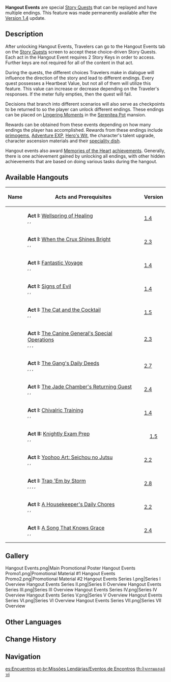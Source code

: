 {{CustomTabs
|tab1 = Overview
|tab2 = Gallery
}}
{{Terminology Infobox
|image        = Hangout Events.png
|type         = Quests
}}
'''Hangout Events''' are special [[Story Quests]] that can be replayed and have multiple endings. This feature was made permanently available after the [[Version 1.4]] update.

==Description==
After unlocking Hangout Events, Travelers can go to the Hangout Events tab on the [[Story Quests]] screen to accept these choice-driven Story Quests. Each act in the Hangout Event requires 2 Story Keys in order to access. Further keys are not required for all of the content in that act.

During the quests, the different choices Travelers make in dialogue will influence the direction of the story and lead to different endings. Every quest possesses a Heartbeat Value, but not all of them will utilize this feature. This value can increase or decrease depending on the Traveler's responses. If the meter fully empties, then the quest will fail.

Decisions that branch into different scenarios will also serve as checkpoints to be returned to so the player can unlock different endings. These endings can be placed on [[Lingering Moment]]s in the [[Serenitea Pot]] mansion.

Rewards can be obtained from these events depending on how many endings the player has accomplished. Rewards from these endings include [[primogem]]s, [[Adventure EXP]], [[Hero's Wit]], the character's talent upgrade, character ascension materials and their [[Food#List of Special Dishes|speciality dish]].

Hangout events also award [[Memories of the Heart]] [[achievements]]. Generally, there is one achievement gained by unlocking all endings, with other hidden achievements that are based on doing various tasks during the hangout.

==Available Hangouts==
{| class="article-table sortable tdc1 tdc3"
!style="text-align: center;"|Name
!Acts and Prerequisites
!style="text-align: center;"|Version
|-
|{{Character|Barbara}}
|data-sort-value="26"|'''Act I:''' [[Wellspring of Healing]]<br /><small><!--
-->{{AR|26}}, <!--
-->{{Story Key|2}}, <!--
-->{{Quest|[[Prologue]]: Act III - [[Song of the Dragon and Freedom]]}}</small>
|data-sort-value="2021-03-17"|[[1.4]]
|-
|{{Character|Beidou}}
|data-sort-value="30"|'''Act I:''' [[When the Crux Shines Bright]]<br /><small><!--
-->{{AR|30}}, <!--
-->{{Story Key|2}}, <!--
-->{{Quest|[[Chapter II]]: Act III - [[Omnipresence Over Mortals]]}}</small>
|data-sort-value="2021-11-24"|[[2.3]]
|-
|{{Character|Bennett}}
|data-sort-value="26"|'''Act I:''' [[Fantastic Voyage (Hangout Event)|Fantastic Voyage]]<br /><small><!--
-->{{AR|26}}, <!--
-->{{Story Key|2}}, <!--
-->{{Quest|[[Prologue]]: Act III - [[Song of the Dragon and Freedom]]}}</small>
|data-sort-value="2021-03-17"|[[1.4]]
|-
|{{Character|Chongyun}}
|data-sort-value="26"|'''Act I:''' [[Signs of Evil]]<br /><small><!--
-->{{AR|26}}, <!--
-->{{Story Key|2}}, <!--
-->{{Quest|[[Prologue]]: Act III - [[Song of the Dragon and Freedom]]}}</small>
|data-sort-value="2021-03-17"|[[1.4]]
|-
|{{Character|Diona}}
|data-sort-value="26"|'''Act I:''' [[The Cat and the Cocktail]]<br /><small><!--
-->{{AR|26}}, <!--
-->{{Story Key|2}}, <!--
-->{{Quest|[[Prologue]]: Act III - [[Song of the Dragon and Freedom]]}}</small>
|data-sort-value="2021-04-28"|[[1.5]]
|-
|{{Character|Gorou}}
|data-sort-value="40"|'''Act I:''' [[The Canine General's Special Operations]]<br /><small><!--
-->{{AR|40}}, <!--
-->{{Story Key|2}}, <!--
-->{{Quest|[[Chapter II]]: Act III - [[Omnipresence Over Mortals]]}}, <!--
-->{{Quest|[[Dracaena Somnolenta Chapter]]: Act I - [[Warriors' Dreams Like Spring Grass Renewing]]}}</small>
|data-sort-value="2021-11-24"|[[2.3]]
|-
|{{Character|Kuki Shinobu}}
|data-sort-value="40"|'''Act I:''' [[The Gang's Daily Deeds]]<br /><small><!--
-->{{AR|40}}, <!--
-->{{Story Key|2}}, <!--
-->{{Quest|[[Interlude Chapter]]: Act II - [[Perilous Trail]]}}, <!--
-->{{Quest|[[Taurus Iracundus Chapter]]: Act I - [[Rise Up, Golden Soul]]}}</small>
|data-sort-value="2022-05-31"|[[2.7]]
|-
|{{Character|Ningguang}}
|data-sort-value="28"|'''Act I:''' [[The Jade Chamber's Returning Guest]]<br /><small><!--
-->{{AR|28}}, <!--
-->{{Story Key|2}}, <!--
-->{{Quest|[[Interlude Chapter]]: Act I - [[The Crane Returns on the Wind]]}}</small>
|data-sort-value="2022-01-05"|[[2.4]]
|-
|rowspan="2"|{{Character|Noelle}}
|data-sort-value="26"|'''Act I:''' [[Chivalric Training]]<br /><small><!--
-->{{AR|26}}, <!--
-->{{Story Key|2}}, <!--
-->{{Quest|[[Prologue]]: Act III - [[Song of the Dragon and Freedom]]}}</small>
|data-sort-value="2021-03-17"|[[1.4]]
|-
|style="text-align: left;" data-sort-value="26"|'''Act II:''' [[Knightly Exam Prep]]<br /><small><!--
-->{{Story Key|2}}, <!--
-->{{Quest|Act I - [[Chivalric Training]] (all endings reached)}}, <!--
-->{{Quest|[[Chapter I]]: Act III - [[A New Star Approaches]]}}</small>
|style="text-align: center;" data-sort-value="2021-04-28"|[[1.5]]
|-
|{{Character|Sayu}}
|data-sort-value="30"|'''Act I:''' [[Yoohoo Art: Seichou no Jutsu]]<br /><small><!--
-->{{AR|30}}, <!--
-->{{Story Key|2}}, <!--
-->{{Quest|[[Chapter II]]: Act III - [[Omnipresence Over Mortals]]}}</small>
|data-sort-value="2021-10-13"|[[2.2]]
|-
|{{Character|Shikanoin Heizou}}
|data-sort-value="40"|'''Act I:''' [[Trap 'Em by Storm]]<br /><small><!--
-->{{AR|40}}, <!--
-->{{Story Key|2}}, <!--
-->{{Quest|[[Chapter II]]: Act III - [[Omnipresence Over Mortals]]}}, <!--
-->{{Quest|[[Imperatrix Umbrosa Chapter]]: Act II - [[Transient Dreams]]}}, <!--
-->{{Quest|[[Taurus Iracundus Chapter]]: Act I - [[Rise Up, Golden Soul]]}}</small>
|data-sort-value="2022-07-13"|[[2.8]]
|-
|{{Character|Thoma}}
|data-sort-value="30"|'''Act I:''' [[A Housekeeper's Daily Chores]]<br /><small><!--
-->{{AR|30}}, <!--
-->{{Story Key|2}}, <!--
-->{{Quest|[[Chapter II]]: Act III - [[Omnipresence Over Mortals]]}}</small>
|data-sort-value="2021-10-13"|[[2.2]]
|-
|{{Character|Yun Jin}}
|data-sort-value="28"|'''Act I:''' [[A Song That Knows Grace]]<br /><small><!--
-->{{AR|28}}, <!--
-->{{Story Key|2}}, <!--
-->{{Quest|[[Interlude Chapter]]: Act I - [[The Crane Returns on the Wind]]}}</small>
|data-sort-value="2022-01-05"|[[2.4]]
|}

==Gallery==
<gallery hideaddbutton="true" captionalign="center">
Hangout Events.png|Main Promotional Poster
Hangout Events Promo1.png|Promotional Material #1
Hangout Events Promo2.png|Promotional Material #2
Hangout Events Series I.png|Series I Overview
Hangout Events Series II.png|Series II Overview
Hangout Events Series III.png|Series III Overview
Hangout Events Series IV.png|Series IV Overview
Hangout Events Series V.png|Series V Overview
Hangout Events Series VI.png|Series VI Overview
Hangout Events Series VII.png|Series VII Overview
</gallery>

==Other Languages==
{{Other Languages
|en      = Hangout Event
|zhs     = 邀约事件
|zhs_rm  = Yāoyuē Shìjiàn
|zht     = 邀約事件
|zht_rm  = Yāoyuē Shìjiàn
|zh_tl   = Invitation Event
|ja      = デートイベント
|ja_rm   = Deetoibento
|ja_tl   = Date Event
|ko      = 초대 이벤트
|ko_rm   = Chodae Ibenteu
|ko_tl   = Invitation Event
|es      = Encuentro
|es_tl   = Encounter
|fr      = Escapade
|fr_tl   = Getaway
|ru      = Встреча
|ru_tl   = Encounter
|th      = กิจกรรมแฮงเอ้าท์
|th_rm   = Kitchakam Haeng-ao
|th_tl   = Hangout Event
|vi      = Sự Kiện Đồng Hành
|vi_tl   = Companion Events
|de      = Einladungsereignis
|de_tl   = Invitation Event
|id      = Event Undangan
|id_tl   = Invitation Event
|pt      = Eventos de Encontros
|pt_tl   = 
}}

==Change History==
{{Change History|1.4}}

==Navigation==
{{Genshin Navbox}}
[[Category:Quests| ]]

[[es:Encuentros]]
[[pt-br:Missões Lendárias/Eventos de Encontros]]
[[th:กิจกรรมแฮงเอ้าท์]]